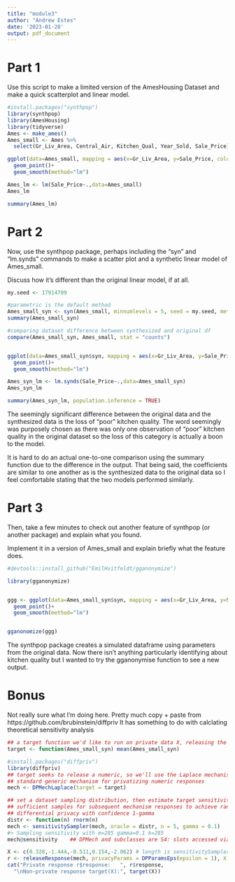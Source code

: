 ```yaml
---
title: "module3"
author: "Andrew Estes"
date: '2023-01-28'
output: pdf_document
---
```


# Part 1
Use this script to make a limited version of the AmesHousing Dataset and 
make a quick scatterplot and linear model.

```r
#install.packages("synthpop")
library(synthpop)
library(AmesHousing)
library(tidyverse)
Ames <- make_ames()
Ames_small <- Ames %>%
  select(Gr_Liv_Area, Central_Air, Kitchen_Qual, Year_Sold, Sale_Price)

ggplot(data=Ames_small, mapping = aes(x=Gr_Liv_Area, y=Sale_Price, color=Kitchen_Qual)) +
  geom_point()+
  geom_smooth(method="lm")

Ames_lm <- lm(Sale_Price~.,data=Ames_small)
Ames_lm

summary(Ames_lm)
```


\newpage
# Part 2
Now, use the synthpop package, perhaps including the "syn" and "lm.synds" commands
to make a scatter plot and a synthetic linear model of Ames_small.

Discuss how it's different than the original linear model, if at all.
```r

my.seed <- 17914709

#parametric is the default method
Ames_small_syn <- syn(Ames_small, minnumlevels = 5, seed = my.seed, method="parametric")
summary(Ames_small_syn)

#comparing dataset difference between synthesized and original df
compare(Ames_small_syn, Ames_small, stat = "counts")


ggplot(data=Ames_small_syn$syn, mapping = aes(x=Gr_Liv_Area, y=Sale_Price, color=Kitchen_Qual)) +
  geom_point()+
  geom_smooth(method="lm")

Ames_syn_lm <- lm.synds(Sale_Price~.,data=Ames_small_syn)
Ames_syn_lm

summary(Ames_syn_lm, population.inference = TRUE)

```
The seemingly significant difference between the original data and the synthesized data is the loss of "poor" kitchen quality. The word seemingly was purposely chosen as there was only one observation of "poor" kitchen quality in the original dataset so the loss of this category is actually a boon to the model.

It is hard to do an actual one-to-one comparison using the summary function due to the difference in the output. That being said, the coefficients are similar to one another as is the synthesized data to the original data so I feel comfortable stating that the two models performed similarly. 

\newpage
# Part 3
Then, take a few minutes to check out another feature of synthpop (or another package) 
and explain what you found.

Implement it in a version of Ames_small and explain briefly what the feature does.

```r
#devtools::install_github("EmilHvitfeldt/gganonymize")

library(gganonymize)


ggg <- ggplot(data=Ames_small_syn$syn, mapping = aes(x=Gr_Liv_Area, y=Sale_Price, color=Kitchen_Qual)) +
  geom_point()+
  geom_smooth(method="lm")


gganonomize(ggg)


```

The synthpop package creates a simulated dataframe using parameters from the original data. 
Now there isn't anything particularly identifying about kitchen quality but I 
wanted to try the gganonymise function to see a new output.

\newpage
# Bonus
Not really sure what I'm doing here. 
Pretty much copy + paste from https://github.com/brubinstein/diffpriv
It has something to do with calclating theoretical sensitivity analysis
```r
## a target function we'd like to run on private data X, releasing the result
target <- function(Ames_small_syn) mean(Ames_small_syn)

#install.packages("diffpriv")
library(diffpriv)
## target seeks to release a numeric, so we'll use the Laplace mechanism---a
## standard generic mechanism for privatizing numeric responses
mech <- DPMechLaplace(target = target)

## set a dataset sampling distribution, then estimate target sensitivity with
## sufficient samples for subsequent mechanism responses to achieve random
## differential privacy with confidence 1-gamma
distr <- function(n) rnorm(n)
mech <- sensitivitySampler(mech, oracle = distr, n = 5, gamma = 0.1)
#> Sampling sensitivity with m=285 gamma=0.1 k=285
mech@sensitivity    ## DPMech and subclasses are S4: slots accessed via @

X <- c(0.328,-1.444,-0.511,0.154,-2.062) # length is sensitivitySampler() n
r <- releaseResponse(mech, privacyParams = DPParamsEps(epsilon = 1), X = X)
cat("Private response r$response:   ", r$response,
  "\nNon-private response target(X):", target(X))

```

